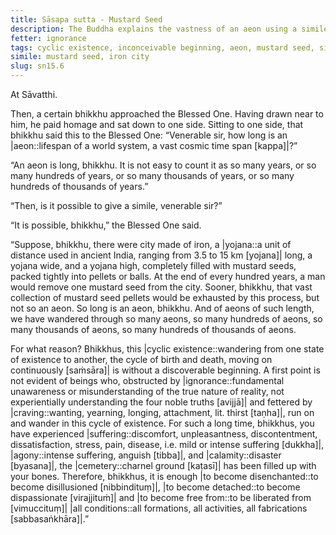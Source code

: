 ```yaml
---
title: Sāsapa sutta - Mustard Seed
description: The Buddha explains the vastness of an aeon using a simile of removing mustard seeds from an iron city.
fetter: ignorance
tags: cyclic existence, inconceivable beginning, aeon, mustard seed, simile, ignorance, craving, disenchantment, detachment, liberation, sn, sn12-21, sn15
simile: mustard seed, iron city
slug: sn15.6
---
```


At Sāvatthi.

Then, a certain bhikkhu approached the Blessed One. Having drawn near to him, he paid homage and sat down to one side. Sitting to one side, that bhikkhu said this to the Blessed One: “Venerable sir, how long is an |aeon::lifespan of a world system, a vast cosmic time span [kappa]|?”

“An aeon is long, bhikkhu. It is not easy to count it as so many years, or so many hundreds of years, or so many thousands of years, or so many hundreds of thousands of years.”

“Then, is it possible to give a simile, venerable sir?”

“It is possible, bhikkhu,” the Blessed One said.

“Suppose, bhikkhu, there were city made of iron, a |yojana::a unit of distance used in ancient India, ranging from 3.5 to 15 km [yojana]| long, a yojana wide, and a yojana high, completely filled with mustard seeds, packed tightly into pellets or balls. At the end of every hundred years, a man would remove one mustard seed from the city. Sooner, bhikkhu, that vast collection of mustard seed pellets would be exhausted by this process, but not so an aeon. So long is an aeon, bhikkhu. And of aeons of such length, we have wandered through so many aeons, so many hundreds of aeons, so many thousands of aeons, so many hundreds of thousands of aeons.

For what reason? Bhikkhus, this |cyclic existence::wandering from one state of existence to another, the cycle of birth and death, moving on continuously [saṁsāra]| is without a discoverable beginning. A first point is not evident of beings who, obstructed by |ignorance::fundamental unawareness or misunderstanding of the true nature of reality, not experientially understanding the four noble truths [avijjā]| and fettered by |craving::wanting, yearning, longing, attachment, lit. thirst [taṇha]|, run on and wander in this cycle of existence. For such a long time, bhikkhus, you have experienced |suffering::discomfort, unpleasantness, discontentment, dissatisfaction, stress, pain, disease, i.e. mild or intense suffering [dukkha]|, |agony::intense suffering, anguish [tibba]|, and |calamity::disaster [byasana]|, the |cemetery::charnel ground [kaṭasī]| has been filled up with your bones. Therefore, bhikkhus, it is enough |to become disenchanted::to become disillusioned [nibbindituṃ]|, |to become detached::to become dispassionate [virajjituṁ]| and |to become free from::to be liberated from [vimuccituṃ]| |all conditions::all formations, all activities, all fabrications [sabbasaṅkhāra]|.”